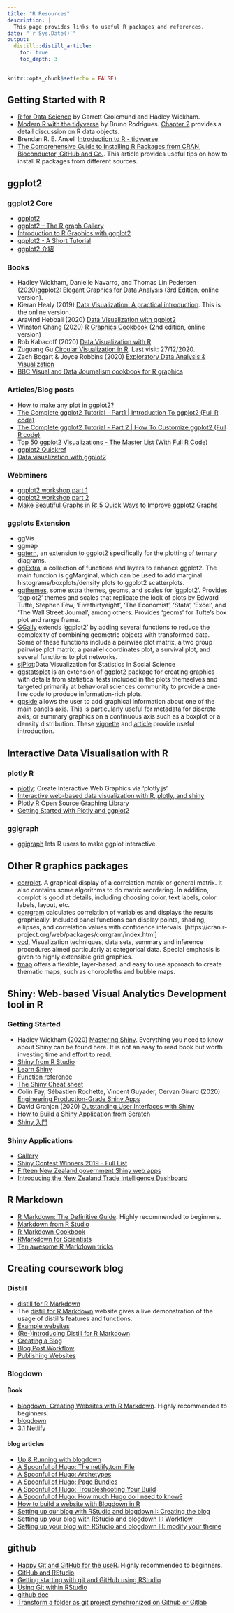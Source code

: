 ```yaml
---
title: "R Resources"
description: |
  This page provides links to useful R packages and references.
date: "`r Sys.Date()`"
output:
  distill::distill_article:
    toc: true
    toc_depth: 3
---
```


```r
knitr::opts_chunk$set(echo = FALSE)
```

## Getting Started with R

* [R for Data Science](https://r4ds.had.co.nz/) by Garrett Grolemund and Hadley Wickham.
* [Modern R with the tidyverse](https://b-rodrigues.github.io/modern_R/) by Bruno Rodrigues. [Chapter 2](https://b-rodrigues.github.io/modern_R/objects-types-and-useful-r-functions-to-get-started.html) provides a detail discussion on R data objects.
* Brendan R. E. Ansell [Introduction to R - tidyverse](https://bookdown.org/ansellbr/WEHI_tidyR_course_book/) 
* [The Comprehensive Guide to Installing R Packages from CRAN, Bioconductor, GitHub and Co.](https://thomasadventure.blog/posts/install-r-packages/).  This article provides useful tips on how to install R packages from different sources.  

## ggplot2

### ggplot2 Core
* [ggplot2](https://ggplot2.tidyverse.org//)
* [ggplot2 – The R graph Gallery](http://www.r-graph-gallery.com/portfolio/ggplot2-package/)
* [Introduction to R Graphics with ggplot2](http://tutorials.iq.harvard.edu/R/Rgraphics/Rgraphics.html#org93999d8)
* [ggplot2 - A Short Tutorial](http://r-statistics.co/ggplot2-Tutorial-With-R.html)
* [ggplot2 介紹](https://bookdown.org/tpemartin/minicourse_ggplot2/)

### Books
* Hadley Wickham, Danielle Navarro, and Thomas Lin Pedersen (2020)[ggplot2: Elegant Graphics for Data Analysis](https://ggplot2-book.org/index.html) (3rd Edition, online version).
* Kieran Healy (2019) [Data Visualization: A practical introduction](https://socviz.co/).  This is the online version.
* Aravind Hebbali (2020) [Data Visualization with ggplot2](https://viz-ggplot2.rsquaredacademy.com/index.html)
* Winston Chang (2020) [R Graphics Cookbook](https://r-graphics.org/) (2nd edition, online version)
* Rob Kabacoff (2020) [Data Visualization with R](https://rkabacoff.github.io/datavis/)
* Zuguang Gu [Circular Visualization in R](https://jokergoo.github.io/circlize_book/book/). Last visit: 27/12/2020.
* Zach Bogart & Joyce Robbins (2020) [Exploratory Data Analysis & Visualization](https://edav.info/)
* [BBC Visual and Data Journalism cookbook for R graphics](https://bbc.github.io/rcookbook/)

### Articles/Blog posts
* [How to make any plot in ggplot2?](http://r-statistics.co/ggplot2-Tutorial-With-R.html)
* [The Complete ggplot2 Tutorial - Part1 | Introduction To ggplot2 (Full R code)](http://r-statistics.co/Complete-Ggplot2-Tutorial-Part1-With-R-Code.html)
* [The Complete ggplot2 Tutorial - Part 2 | How To Customize ggplot2 (Full R code)](http://r-statistics.co/Complete-Ggplot2-Tutorial-Part2-Customizing-Theme-With-R-Code.html)
* [Top 50 ggplot2 Visualizations - The Master List (With Full R Code)](http://r-statistics.co/Top50-Ggplot2-Visualizations-MasterList-R-Code.html)
* [ggplot2 Quickref](http://r-statistics.co/ggplot2-cheatsheet.html)
* [Data visualization with ggplot2](https://datacarpentry.org/R-ecology-lesson/04-visualization-ggplot2.html)

### Webminers

* [ggplot2 workshop part 1](https://www.youtube.com/watch?v=h29g21z0a68)
* [ggplot2 workshop part 2](https://www.youtube.com/watch?v=0m4yywqNPVY )
* [Make Beautiful Graphs in R: 5 Quick Ways to Improve ggplot2 Graphs](https://www.youtube.com/watch?v=qnw1xDnt_Ec)

### ggplots Extension
* ggVis
* ggmap
* [ggtern](http://www.ggtern.com/), an extension to ggplot2 specifically for the plotting of ternary diagrams.
* [ggExtra](https://github.com/daattali/ggExtra), a collection of functions and layers to enhance ggplot2. The main function is ggMarginal, which can be used to add marginal histograms/boxplots/density plots to ggplot2 scatterplots.
* [ggthemes](https://cran.r-project.org/web/packages/ggthemes/index.html), some extra themes, geoms, and scales for 'ggplot2'. Provides 'ggplot2' themes and scales that replicate the look of plots by Edward Tufte, Stephen Few, 'Fivethirtyeight', 'The Economist', 'Stata', 'Excel', and 'The Wall Street Journal', among others. Provides 'geoms' for Tufte's box plot and range frame. 
* [GGally](http://ggobi.github.io/ggally/) extends 'ggplot2' by adding several functions to reduce the complexity of combining geometric objects with transformed data. Some of these functions include a pairwise plot matrix, a two group pairwise plot matrix, a parallel coordinates plot, a survival plot, and several functions to plot networks. 
* [sjPlot](http://www.strengejacke.de/sjPlot/):Data Visualization for Statistics in Social Science 
* [ggstatsplot](https://indrajeetpatil.github.io/ggstatsplot/) is an extension of ggplot2 package for creating graphics with details from statistical tests included in the plots themselves and targeted primarily at behavioral sciences community to provide a one-line code to produce information-rich plots.
* [ggside](https://cran.r-project.org/web/packages/ggside/index.html) allows the user to add graphical information about one of the main panel’s axis. This is particularly useful for metadata for discrete axis, or summary graphics on a continuous axis such as a boxplot or a density distribution.  These [vignette](https://cran.r-project.org/web/packages/ggside/vignettes/ggside_basic_usage.html) and [article](https://finnstats.com/index.php/2021/05/12/visualization-graphs/) provide useful introduction.  

## Interactive Data Visualisation with R
### plotly R
* [plotly](https://cran.r-project.org/web/packages/plotly/index.html): Create Interactive Web Graphics via 'plotly.js'
* [Interactive web-based data visualization with R, plotly, and shiny](https://plotly-r.com/)
* [Plotly R Open Source Graphing Library](https://plot.ly/r/)
* [Getting Started with Plotly and ggplot2](https://plot.ly/ggplot2/getting-started/)

### ggigraph

* [ggigraph](https://cran.r-project.org/web/packages/ggiraph/vignettes/an_introduction.html) lets R users to make ggplot interactive.

## Other R graphics packages
* [corrplot](https://cran.r-project.org/web/packages/corrplot/vignettes/corrplot-intro.html). A graphical display of a correlation matrix or general matrix. It also contains some algorithms to do matrix reordering. In addition, corrplot is good at details, including choosing color, text labels, color labels, layout, etc. 
* [corrgram](https://cran.r-project.org/web/packages/corrgram/index.html) calculates correlation of variables and displays the results graphically. Included panel functions can display points, shading, ellipses, and correlation values with confidence intervals. [https://cran.r-project.org/web/packages/corrgram/index.html]
* [vcd](https://cran.r-project.org/web/packages/vcd/index.html), Visualization techniques, data sets, summary and inference procedures aimed particularly at categorical data. Special emphasis is given to highly extensible grid graphics. 
* [tmap](https://cran.r-project.org/web/packages/tmap/index.html) offers a flexible, layer-based, and easy to use approach to create thematic maps, such as choropleths and bubble maps.


## Shiny: Web-based Visual Analytics Development tool in R

### Getting Started

* Hadley Wickham (2020) [Mastering Shiny](https://mastering-shiny.org/).  Everything you need to know about Shiny can be found here.  It is not an easy to read book but worth investing time and effort to read. 
* [Shiny from R Studio](https://shiny.rstudio.com/)
* [Learn Shiny](https://shiny.rstudio.com/tutorial/)
* [Function reference](http://shiny.rstudio.com/reference/shiny/latest/)
* [The Shiny Cheat sheet](https://shiny.rstudio.com/images/shiny-cheatsheet.pdf)
* Colin Fay, Sébastien Rochette, Vincent Guyader, Cervan Girard (2020) [Engineering Production-Grade Shiny Apps](https://engineering-shiny.org/)
* David Granjon (2020) [Outstanding User Interfaces with Shiny](https://divadnojnarg.github.io/outstanding-shiny-ui/index.html)
* [How to Build a Shiny Application from Scratch](https://bookdown.org/hadrien/how_to_build_a_shiny_app_from_scratch/) 
* [Shiny 入門](https://bookdown.org/tpemartin/shiny_intro/shiny-part-i.html)


### Shiny Applications

* [Gallery](https://shiny.rstudio.com/gallery/)
* [Shiny Contest Winners 2019 - Full List](https://community.rstudio.com/t/shiny-contest-winners-2019-full-list/36347)
* [Fifteen New Zealand government Shiny web apps](http://freerangestats.info/blog/2018/05/13/nz-govt-shinyapps)
* [Introducing the New Zealand Trade Intelligence Dashboard](https://nzprimarysectortrade.w ordpress.com/2018/10/15/introducing-the-new-zealand-trade-intelligence-dashboard/)

## R Markdown

* [R Markdown: The Definitive Guide](https://bookdown.org/yihui/rmarkdown/). Highly recommended to beginners.
* [Markdown from R Studio](https://rmarkdown.rstudio.com/lesson-1.html R)
* [R Markdown Cookbook](https://bookdown.org/yihui/rmarkdown-cookbook/)
* [RMarkdown for Scientists](https://rmd4sci.njtierney.com/)
* [Ten awesome R Markdown tricks](https://towardsdatascience.com/ten-awesome-r-markdown-tricks-56ef6d41098)

## Creating coursework blog
### Distill

* [distill for R Markdown](https://pkgs.rstudio.com/distill/index.html) 
* The [distill for R Markdown](https://rstudio.github.io/distill/) website gives a live demonstration of the usage of distill's features and functions.
* [Example websites](https://pkgs.rstudio.com/distill/articles/examples.html)
* [(Re-)introducing Distill for R Markdown](https://blog.rstudio.com/2020/12/07/distill/)
* [Creating a Blog](https://rstudio.github.io/distill/blog.html)
* [Blog Post Workflow](https://rstudio.github.io/distill/blog_workflow.html)
* [Publishing Websites](https://rstudio.github.io/distill/publish_website.html)

 
### Blogdown

#### Book

* [blogdown: Creating Websites with R Markdown](https://bookdown.org/yihui/blogdown/). Highly recommended to beginners.
* [blogdown](https://github.com/rstudio/blogdown)
* [3.1 Netlify](https://bookdown.org/yihui/blogdown/netlify.html)

#### blog articles

* [Up & Running with blogdown](https://alison.rbind.io/post/2017-06-12-up-and-running-with-blogdown/)
* [A Spoonful of Hugo: The netlify.toml File](https://alison.rbind.io/post/2019-02-19-hugo-netlify-toml/)
* [A Spoonful of Hugo: Archetypes](https://alison.rbind.io/post/2019-02-19-hugo-archetypes/)
* [A Spoonful of Hugo: Page Bundles](https://alison.rbind.io/post/2019-02-21-hugo-page-bundles/)
* [A Spoonful of Hugo: Troubleshooting Your Build](https://alison.rbind.io/post/2019-03-04-hugo-troubleshooting/)
* [A Spoonful of Hugo: How much Hugo do I need to know?](https://alison.rbind.io/post/2020-12-12-how-much-hugo/)
* [How to build a website with Blogdown in R](https://www.storybench.org/how-to-build-a-website-with-blogdown-in-r/)
* [Setting up our blog with RStudio and blogdown I: Creating the blog](http://estebanmoro.org/post/2019-02-02-setting-up-your-blog-with-rstudio-and-blogdown-i-creating-the-blog/)
* [Setting up your blog with RStudio and blogdown II: Workflow](http://estebanmoro.org/post/2019-02-01-setting-up-your-blog-with-rstudio-and-blogdown/)
* [Setting up your blog with RStudio and blogdown III: modify your theme](http://estebanmoro.org/post/2019-02-04-setting-up-your-blog-with-rstudio-and-blogdown-iii-modify-your-theme/)

## github

* [ Happy Git and GitHub for the useR](https://happygitwithr.com/). Highly recommended to beginners.
* [GitHub and RStudio](https://resources.github.com/whitepapers/github-and-rstudio/)
* [Getting starting with git and GitHub using RStudio](https://nceas.github.io/training-git-intro/getting-started-with-git-rstudio.html)
* [Using Git within RStudio](https://cfss.uchicago.edu/setup/git-with-rstudio/)
* [github doc](https://docs.github.com/en)
* [Transform a folder as git project synchronized on Github or Gitlab](https://rtask.thinkr.fr/transform-a-folder-as-git-project-synchronized-on-github-or-gitlab/)




